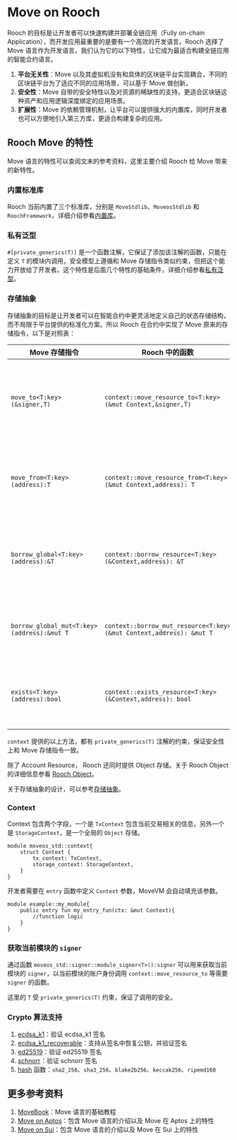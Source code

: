 # Move on Rooch

Rooch 的目标是让开发者可以快速构建并部署全链应用（Fully on-chain Application），而开发应用最重要的是要有一个高效的开发语言。Rooch 选择了 Move 语言作为开发语言，我们认为它的以下特性，让它成为最适合构建全链应用的智能合约语言。

1. **平台无关性**：Move 以及其虚拟机没有和具体的区块链平台实现耦合，不同的区块链平台为了适应不同的应用场景，可以基于 Move 做创新。
2. **安全性**：Move 自带的安全特性以及对资源的稀缺性的支持，更适合区块链这种资产和应用逻辑深度绑定的应用场景。
3. **扩展性**：Move 的依赖管理机制，让平台可以提供强大的内置库，同时开发者也可以方便地引入第三方库，更适合构建复杂的应用。

## Rooch Move 的特性

Move 语言的特性可以查阅文末的参考资料，这里主要介绍 Rooch 给 Move 带来的新特性。

### 内置标准库

Rooch 当前内置了三个标准库，分别是 `MoveStdlib`、`MoveosStdlib` 和 `RoochFramework`，详细介绍参看[内置库](./built-in-library.zh-CN.mdx)。

### 私有泛型

`#[private_generics(T)]` 是一个函数注解，它保证了添加该注解的函数，只能在定义 `T` 的模块内调用，安全模型上遵循和 Move 存储指令类似约束，但把这个能力开放给了开发者。这个特性是后面几个特性的基础条件，详细介绍参看[私有泛型](../../../build/rooch-framework/private-generics.zh-CN.mdx)。 

### 存储抽象

存储抽象的目标是让开发者可以在智能合约中更灵活地定义自己的状态存储结构，而不局限于平台提供的标准化方案。所以 Rooch 在合约中实现了 Move 原来的存储指令，以下是对照表：

| Move 存储指令                              | Rooch 中的函数                                                                   | 说明                                                |
|--------------------------------------------|----------------------------------------------------------------------------------|-----------------------------------------------------|
| `move_to<T:key>(&signer,T)`                | `context::move_resource_to<T:key>(&mut Context,&signer,T)`          | 将 `T` 类型的资源存储在 `signer` 的用户状态空间内。 |
| `move_from<T:key>(address):T`              | `context::move_resource_from<T:key>(&mut Context,address): T`       | 将 `T` 类型的资源从用户状态空间中取出来。           |
| `borrow_global<T:key>(address):&T`         | `context::borrow_resource<T:key>(&Context,address): &T`             | 从用户空间中读取 `T` 类型的的不可变引用。           |
| `borrow_global_mut<T:key>(address):&mut T` | `context::borrow_mut_resource<T:key>(&mut Context,address): &mut T` | 从用户空间中读取 `T` 类型的的可变引用。             |
| `exists<T:key>(address):bool`              | `context::exists_resource<T:key>(&Context,address): bool`           | 判断用户空间中是否存在 `T` 类型的资源。             |

`context` 提供的以上方法，都有 `private_generics(T)` 注解的约束，保证安全性上和 Move 存储指令一致。

除了 Account Resource， Rooch 还同时提供 Object 存储。关于 Rooch Object 的详细信息参看 [Rooch Object](../objects/object.zh-CN.mdx)。

关于存储抽象的设计，可以参考[存储抽象](../objects/storage-abstraction.zh-CN.mdx)。

### Context

Context 包含两个字段，一个是 `TxContext` 包含当前交易相关的信息，另外一个是 `StorageContext`，是一个全局的 `Object` 存储。

```move
module moveos_std::context{
    struct Context {
        tx_context: TxContext,
        storage_context: StorageContext,
    }
}
```

开发者需要在 `entry` 函数中定义 `Context` 参数，MoveVM 会自动填充该参数。

```move
module example::my_module{
    public entry fun my_entry_fun(ctx: &mut Context){
        //function logic
    }
}
```

### 获取当前模块的 `signer`

通过函数 `moveos_std::signer::module_signer<T>():signer` 可以用来获取当前模块的 `signer`，以当前模块的账户身份调用 `context::move_resource_to` 等需要 `signer` 的函数。

这里的 `T` 受 `private_generics(T)` 约束，保证了调用的安全。

### Crypto 算法支持

1. [ecdsa_k1](https://github.com/rooch-network/rooch/blob/main/crates/rooch-framework/doc/ecdsa_k1.md)：验证 ecdsa_k1 签名
2. [ecdsa_k1_recoverable](https://github.com/rooch-network/rooch/blob/main/crates/rooch-framework/doc/ecdsa_k1_recoverable.md)：支持从签名中恢复公钥，并验证签名
3. [ed25519](https://github.com/rooch-network/rooch/blob/main/crates/rooch-framework/doc/ed25519.md)：验证 ed25519 签名
4. [schnorr](https://github.com/rooch-network/rooch/blob/main/crates/rooch-framework/doc/schnorr.md)：验证 schnorr 签名
5. [hash](https://github.com/rooch-network/rooch/blob/main/crates/rooch-framework/doc/hash.md) 函数：`sha2_256`、`sha3_256`、`blake2b256`、`keccak256`、`ripemd160` 

## 更多参考资料

1. [MoveBook](https://move-language.github.io/move/)：Move 语言的基础教程
2. [Move on Aptos](https://aptos.dev/move/move-on-aptos/)：包含 Move 语言的介绍以及 Move 在 Aptos 上的特性
3. [Move on Sui](https://docs.sui.io/learn/why-move)：包含 Move 语言的介绍以及 Move 在 Sui 上的特性
